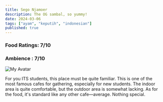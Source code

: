 ```yaml
---
title: Sego Njamoer
description: The OG sambal, so yummy!
date: 2024-03-06
tags: ["ayam", "keputih", "indonesian"]
published: true
---
```


### Food Ratings: 7/10
### Ambience : 7/10

![My Avatar](/jamur.jpeg)

For you ITS students, this place must be quite familiar. This is one of the most famous cafes for gathering, especially for new students. The indoor area is quite comfortable, but the outdoor area is somewhat lacking. As for the food, it's standard like any other cafe—average. Nothing special.
